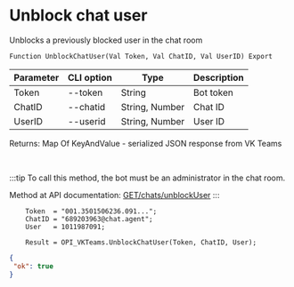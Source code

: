 ﻿---
sidebar_position: 9
---


# Unblock chat user
 Unblocks a previously blocked user in the chat room



`Function UnblockChatUser(Val Token, Val ChatID, Val UserID) Export`

  | Parameter | CLI option | Type | Description |
  |-|-|-|-|
  | Token | --token | String | Bot token |
  | ChatID | --chatid | String, Number | Chat ID |
  | UserID | --userid | String, Number | User ID |

  
  Returns:  Map Of KeyAndValue - serialized JSON response from VK Teams

<br/>

:::tip
To call this method, the bot must be an administrator in the chat room.

 Method at API documentation: [GET ​​/chats/unblockUser](https://teams.vk.com/botapi/#/chats/get_chats_unblockUser)
:::
<br/>


```bsl title="Code example"
    Token  = "001.3501506236.091...";
    ChatID = "689203963@chat.agent";
    User   = 1011987091;

    Result = OPI_VKTeams.UnblockChatUser(Token, ChatID, User);
```
 



```json title="Result"
{
 "ok": true
}
```
